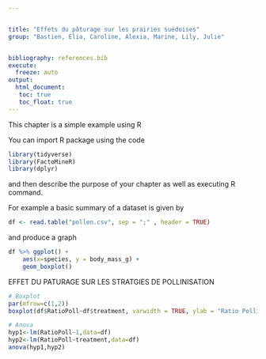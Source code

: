 ```yaml
---


title: "Effets du pâturage sur les prairies suédoises"
group: "Bastien, Elia, Caroline, Alexia, Marine, Lily, Julie" 


bibliography: references.bib
execute: 
  freeze: auto
output: 
  html_document:
   toc: true
   toc_float: true
---
```


This chapter is a simple example using R

You can import R package using the code

```r
library(tidyverse)
library(FactoMineR)
library(dplyr)
```


and then describe the purpose of your chapter as well as executing R command.


For example a basic summary of a dataset is given by 

```r
df <- read.table("pollen.csv", sep = ";" , header = TRUE)
```

and produce a graph

```r
df %>% ggplot() +
	aes(x=species, y = body_mass_g) +
	geom_boxplot()  
```

EFFET DU PATURAGE SUR LES STRATGIES DE POLLINISATION


```r
# Boxplot 
par(mfrow=c(1,2))
boxplot(df$RatioPoll~df$treatment, varwidth = TRUE, ylab = "Ratio Pollinisation", xlab = "treatment", col='blue', main = "")

```
```r
# Anova
hyp1<-lm(RatioPoll~1,data=df)
hyp2<-lm(RatioPoll~treatment,data=df)
anova(hyp1,hyp2)
```

